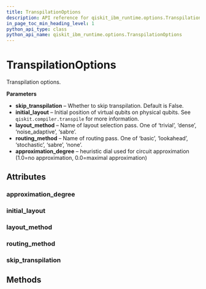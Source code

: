 ```yaml
---
title: TranspilationOptions
description: API reference for qiskit_ibm_runtime.options.TranspilationOptions
in_page_toc_min_heading_level: 1
python_api_type: class
python_api_name: qiskit_ibm_runtime.options.TranspilationOptions
---
```


# TranspilationOptions

<Class id="qiskit_ibm_runtime.options.TranspilationOptions" isDedicatedPage={true} github="https://github.com/Qiskit/qiskit-ibm-runtime/tree/stable/0.23/qiskit_ibm_runtime/options/transpilation_options.py#L38-L75" signature="TranspilationOptions(*args, **kwargs)" modifiers="class">
  Transpilation options.

  **Parameters**

  *   **skip\_transpilation** – Whether to skip transpilation. Default is False.
  *   **initial\_layout** – Initial position of virtual qubits on physical qubits. See `qiskit.compiler.transpile` for more information.
  *   **layout\_method** – Name of layout selection pass. One of ‘trivial’, ‘dense’, ‘noise\_adaptive’, ‘sabre’.
  *   **routing\_method** – Name of routing pass. One of ‘basic’, ‘lookahead’, ‘stochastic’, ‘sabre’, ‘none’.
  *   **approximation\_degree** – heuristic dial used for circuit approximation (1.0=no approximation, 0.0=maximal approximation)

  ## Attributes

  ### approximation\_degree

  <Attribute id="qiskit_ibm_runtime.options.TranspilationOptions.approximation_degree" attributeTypeHint="UnsetType | float" attributeValue="Unset" />

  ### initial\_layout

  <Attribute id="qiskit_ibm_runtime.options.TranspilationOptions.initial_layout" attributeTypeHint="UnsetType | dict | List" attributeValue="Unset" />

  ### layout\_method

  <Attribute id="qiskit_ibm_runtime.options.TranspilationOptions.layout_method" attributeTypeHint="UnsetType | Literal['trivial', 'dense', 'noise_adaptive', 'sabre']" attributeValue="Unset" />

  ### routing\_method

  <Attribute id="qiskit_ibm_runtime.options.TranspilationOptions.routing_method" attributeTypeHint="UnsetType | Literal['basic', 'lookahead', 'stochastic', 'sabre', 'none']" attributeValue="Unset" />

  ### skip\_transpilation

  <Attribute id="qiskit_ibm_runtime.options.TranspilationOptions.skip_transpilation" attributeTypeHint="bool" attributeValue="False" />

  ## Methods
</Class>

